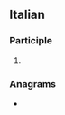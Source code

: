 ==Italian==

===Participle===
{{head|it|past participle form}}

# {{feminine singular of|it|travestito}}

===Anagrams===
* {{anagrams|it|a=aaeirstttv|astrattive|attestarvi|estrattiva}}